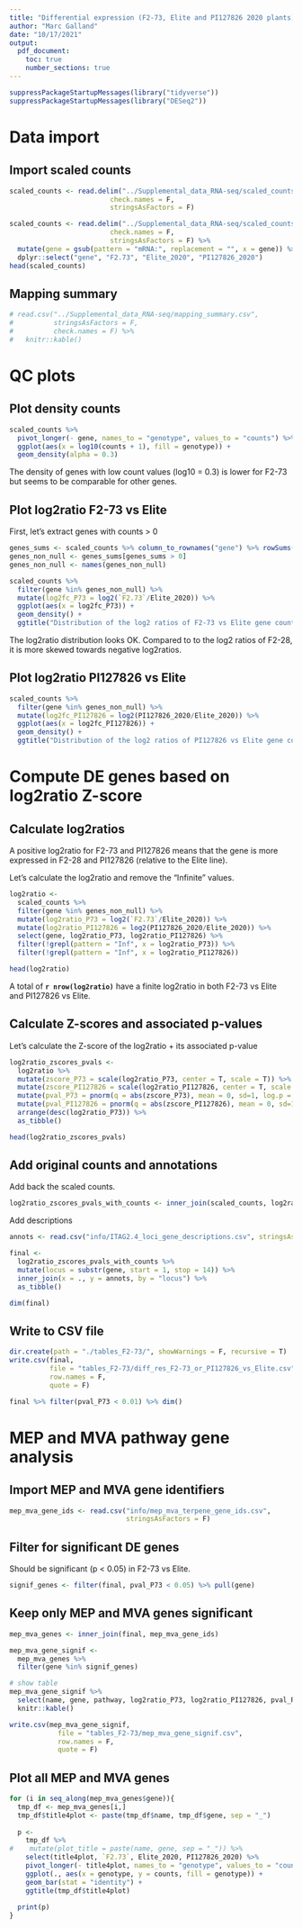 ```yaml
---
title: "Differential expression (F2-73, Elite and PI127826 2020 plants)"
author: "Marc Galland"
date: "10/17/2021"
output:
  pdf_document:
    toc: true
    number_sections: true
---
```


```r
suppressPackageStartupMessages(library("tidyverse"))
suppressPackageStartupMessages(library("DESeq2"))
```

\newpage

# Data import 

## Import scaled counts

```r
scaled_counts <- read.delim("../Supplemental_data_RNA-seq/scaled_counts.tsv", 
                         check.names = F, 
                         stringsAsFactors = F)
```

```r
scaled_counts <- read.delim("../Supplemental_data_RNA-seq/scaled_counts.tsv", 
                         check.names = F, 
                         stringsAsFactors = F) %>%
  mutate(gene = gsub(pattern = "mRNA:", replacement = "", x = gene)) %>% 
  dplyr::select("gene", "F2.73", "Elite_2020", "PI127826_2020")
head(scaled_counts)
```

\newpage

## Mapping summary
```r
# read.csv("../Supplemental_data_RNA-seq/mapping_summary.csv",
#          stringsAsFactors = F, 
#          check.names = F) %>% 
#   knitr::kable()
```

\newpage

# QC plots 

## Plot density counts

```r
scaled_counts %>% 
  pivot_longer(- gene, names_to = "genotype", values_to = "counts") %>% 
  ggplot(aes(x = log10(counts + 1), fill = genotype)) +
  geom_density(alpha = 0.3)
```
The density of genes with low count values (log10 = 0.3) is lower for F2-73 but
seems to be comparable for other genes. 

## Plot log2ratio F2-73 vs Elite

First, let's extract genes with counts > 0
```r
genes_sums <- scaled_counts %>% column_to_rownames("gene") %>% rowSums()
genes_non_null <- genes_sums[genes_sums > 0] 
genes_non_null <- names(genes_non_null)
```


```r
scaled_counts %>% 
  filter(gene %in% genes_non_null) %>% 
  mutate(log2fc_P73 = log2(`F2.73`/Elite_2020)) %>% 
  ggplot(aes(x = log2fc_P73)) +
  geom_density() +
  ggtitle("Distribution of the log2 ratios of F2-73 vs Elite gene counts")
```

The log2ratio distribution looks OK. Compared to to the log2 ratios of F2-28, it is more skewed towards 
negative log2ratios. 

## Plot log2ratio PI127826 vs Elite

```r
scaled_counts %>% 
  filter(gene %in% genes_non_null) %>% 
  mutate(log2fc_PI127826 = log2(PI127826_2020/Elite_2020)) %>% 
  ggplot(aes(x = log2fc_PI127826)) +
  geom_density() +
  ggtitle("Distribution of the log2 ratios of PI127826 vs Elite gene counts")
```
\newpage

# Compute DE genes based on log2ratio Z-score

## Calculate log2ratios 

A positive log2ratio for F2-73 and PI127826 means that the gene is more expressed in F2-28 and PI127826 (relative to the Elite line).

Let's calculate the log2ratio and remove the "Infinite" values.  
```r
log2ratio <- 
  scaled_counts %>% 
  filter(gene %in% genes_non_null) %>% 
  mutate(log2ratio_P73 = log2(`F2.73`/Elite_2020)) %>%
  mutate(log2ratio_PI127826 = log2(PI127826_2020/Elite_2020)) %>% 
  select(gene, log2ratio_P73, log2ratio_PI127826) %>% 
  filter(!grepl(pattern = "Inf", x = log2ratio_P73)) %>% 
  filter(!grepl(pattern = "Inf", x = log2ratio_PI127826))

head(log2ratio)
```

A total of **`r nrow(log2ratio)`** have a finite log2ratio in both F2-73 vs Elite and PI127826 vs Elite. 

## Calculate Z-scores and associated p-values

Let's calculate the Z-score of the log2ratio + its associated p-value
```r
log2ratio_zscores_pvals <- 
  log2ratio %>% 
  mutate(zscore_P73 = scale(log2ratio_P73, center = T, scale = T)) %>% 
  mutate(zscore_PI127826 = scale(log2ratio_PI127826, center = T, scale = T)) %>% 
  mutate(pval_P73 = pnorm(q = abs(zscore_P73), mean = 0, sd=1, log.p = FALSE, lower.tail=FALSE)) %>% 
  mutate(pval_PI127826 = pnorm(q = abs(zscore_PI127826), mean = 0, sd=1, log.p = FALSE, lower.tail=FALSE)) %>% 
  arrange(desc(log2ratio_P73)) %>% 
  as_tibble()

head(log2ratio_zscores_pvals)
```
## Add original counts and annotations

Add back the scaled counts. 

```r
log2ratio_zscores_pvals_with_counts <- inner_join(scaled_counts, log2ratio_zscores_pvals, by = "gene") 
```

Add descriptions
```r
annots <- read.csv("info/ITAG2.4_loci_gene_descriptions.csv", stringsAsFactors = F)

final <- 
  log2ratio_zscores_pvals_with_counts %>% 
  mutate(locus = substr(gene, start = 1, stop = 14)) %>% 
  inner_join(x = ., y = annots, by = "locus") %>% 
  as_tibble()

dim(final)
```

## Write to CSV file
```r
dir.create(path = "./tables_F2-73/", showWarnings = F, recursive = T)
write.csv(final, 
          file = "tables_F2-73/diff_res_F2-73_or_PI127826_vs_Elite.csv", 
          row.names = F, 
          quote = F)
```

```r
final %>% filter(pval_P73 < 0.01) %>% dim()
```


\newpage

# MEP and MVA pathway gene analysis

## Import MEP and MVA gene identifiers

```r
mep_mva_gene_ids <- read.csv("info/mep_mva_terpene_gene_ids.csv", 
                             stringsAsFactors = F)
```

## Filter for significant DE genes

Should be significant (p < 0.05) in F2-73 vs Elite. 

```r
signif_genes <- filter(final, pval_P73 < 0.05) %>% pull(gene)
```

## Keep only MEP and MVA genes significant

```r
mep_mva_genes <- inner_join(final, mep_mva_gene_ids) 

mep_mva_gene_signif <- 
  mep_mva_genes %>% 
  filter(gene %in% signif_genes)

# show table
mep_mva_gene_signif %>% 
  select(name, gene, pathway, log2ratio_P73, log2ratio_PI127826, pval_P73, pval_PI127826) %>% 
  knitr::kable()

write.csv(mep_mva_gene_signif, 
            file = "tables_F2-73/mep_mva_gene_signif.csv", 
            row.names = F, 
            quote = F)
```

\newpage

## Plot all MEP and MVA genes

```r
for (i in seq_along(mep_mva_genes$gene)){
  tmp_df <- mep_mva_genes[i,]
  tmp_df$title4plot <- paste(tmp_df$name, tmp_df$gene, sep = "_")
  
  p <- 
    tmp_df %>% 
#    mutate(plot_title = paste(name, gene, sep = "_")) %>% 
    select(title4plot, `F2.73`, Elite_2020, PI127826_2020) %>% 
    pivot_longer(- title4plot, names_to = "genotype", values_to = "counts") %>% 
    ggplot(., aes(x = genotype, y = counts, fill = genotype)) +
    geom_bar(stat = "identity") + 
    ggtitle(tmp_df$title4plot)
  
  print(p)
}
```

